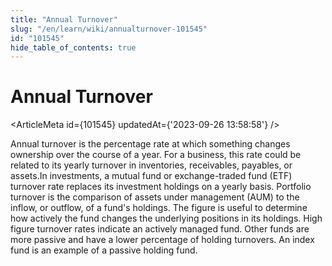 ```yaml
---
title: "Annual Turnover"
slug: "/en/learn/wiki/annualturnover-101545"
id: "101545"
hide_table_of_contents: true
---
```



# Annual Turnover

<ArticleMeta id={101545} updatedAt={'2023-09-26 13:58:58'} />
<div className='border-solid border-b border-t-0 my-4 border-[var(--ifm-color-gray-300)]' />

Annual turnover is the percentage rate at which something changes ownership over the course of a year. For a business, this rate could be related to its yearly turnover in inventories, receivables, payables, or assets.In investments, a mutual fund or exchange-traded fund (ETF) turnover rate replaces its investment holdings on a yearly basis. Portfolio turnover is the comparison of assets under management (AUM) to the inflow, or outflow, of a fund's holdings. The figure is useful to determine how actively the fund changes the underlying positions in its holdings. High figure turnover rates indicate an actively managed fund. Other funds are more passive and have a lower percentage of holding turnovers. An index fund is an example of a passive holding fund.
